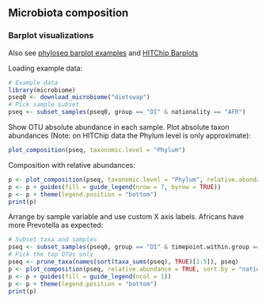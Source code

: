 ## Microbiota composition


### Barplot visualizations

Also see [phyloseq barplot examples](http://joey711.github.io/phyloseq/plot_bar-examples.html) and [HITChip Barplots](Barplots.md)

Loading example data:

```r
# Example data
library(microbiome)
pseq0 <- download_microbiome("dietswap")
# Pick sample subset
pseq <- subset_samples(pseq0, group == "DI" & nationality == "AFR")
```

Show OTU absolute abundance in each sample. Plot absolute taxon
abundances (Note: on HITChip data the Phylum level is only
approximate):

```r
plot_composition(pseq, taxonomic.level = "Phylum")
```

Composition with relative abundances:

```r
p <- plot_composition(pseq, taxonomic.level = "Phylum", relative.abundance = TRUE)
p <- p + guides(fill = guide_legend(nrow = 7, byrow = TRUE))
p <- p + theme(legend.position = "bottom")
print(p)
```

Arrange by sample variable and use custom X axis labels. Africans have more Prevotella as expected:

```r
# Subset taxa and samples
pseq <- subset_samples(pseq0, group == "DI" & timepoint.within.group == 1)
# Pick the top OTUs only
pseq <- prune_taxa(names(sort(taxa_sums(pseq), TRUE)[1:5]), pseq)
p <- plot_composition(pseq, relative.abundance = TRUE, sort.by = "nationality", x.label = "nationality")
p <- p + guides(fill = guide_legend(ncol = 1))
p <- p + theme(legend.position = "bottom")
print(p)
```

